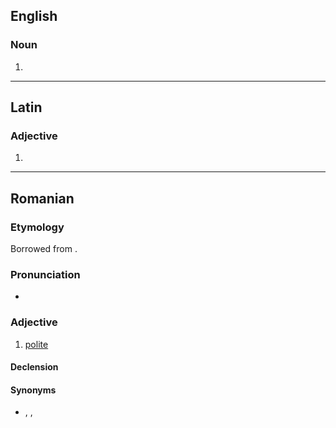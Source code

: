 {{also|políticos}}
==English==

===Noun===
{{head|en|noun plural form}}

# {{plural of|politico|lang=en}}

----

==Latin==

===Adjective===
{{la-adj-form|polīticōs}}

# {{inflection of|polīticus||acc|m|p|lang=la}}

----

==Romanian==

===Etymology===
Borrowed from {{bor|ro|el|πολιτικός|notext=1}}.

===Pronunciation===
* {{IPA|/ˌpo.li.tiˈkos/|lang=ro}}

===Adjective===
{{ro-adj|f=politicoasă}}

# [[polite]]

====Declension====
{{ro-decl-adj|f=politicoasă}}

====Synonyms====
* {{l|ro|cuviincios}}, {{l|ro|decent}}, {{l|ro|respectuos}}